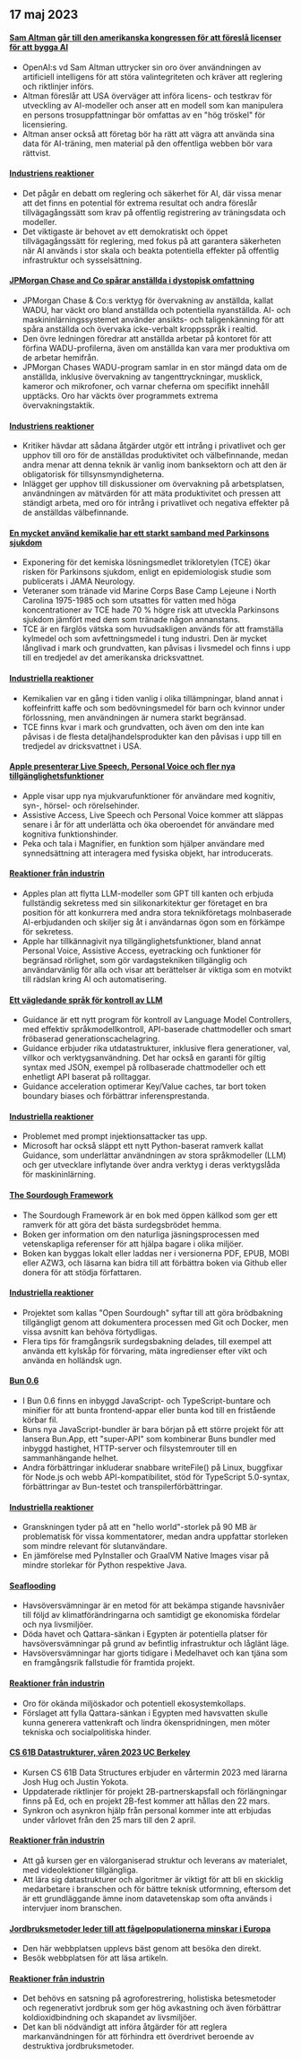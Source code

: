 

<CallToAction />

<Steps>

## 17 maj 2023

#### [Sam Altman går till den amerikanska kongressen för att föreslå licenser för att bygga AI](https://www.reuters.com/technology/openai-chief-goes-before-us-congress-propose-licenses-building-ai-2023-05-16/)

- OpenAI:s vd Sam Altman uttrycker sin oro över användningen av artificiell intelligens för att störa valintegriteten och kräver att reglering och riktlinjer införs.
- Altman föreslår att USA överväger att införa licens- och testkrav för utveckling av AI-modeller och anser att en modell som kan manipulera en persons trosuppfattningar bör omfattas av en "hög tröskel" för licensiering.
- Altman anser också att företag bör ha rätt att vägra att använda sina data för AI-träning, men material på den offentliga webben bör vara rättvist.

#### [Industriens reaktioner](http://news.ycombinator.com/item?id=35960125)

- Det pågår en debatt om reglering och säkerhet för AI, där vissa menar att det finns en potential för extrema resultat och andra föreslår tillvägagångssätt som krav på offentlig registrering av träningsdata och modeller.
- Det viktigaste är behovet av ett demokratiskt och öppet tillvägagångssätt för reglering, med fokus på att garantera säkerheten när AI används i stor skala och beakta potentiella effekter på offentlig infrastruktur och sysselsättning.

#### [JPMorgan Chase and Co spårar anställda i dystopisk omfattning](https://old.reddit.com/r/antiwork/comments/13ijhae/came_back_to_a_post_here_but_it_was_removed_from/)

- JPMorgan Chase & Co:s verktyg för övervakning av anställda, kallat WADU, har väckt oro bland anställda och potentiella nyanställda. AI- och maskininlärningssystemet använder ansikts- och taligenkänning för att spåra anställda och övervaka icke-verbalt kroppsspråk i realtid.
- Den övre ledningen föredrar att anställda arbetar på kontoret för att förfina WADU-profilerna, även om anställda kan vara mer produktiva om de arbetar hemifrån.
- JPMorgan Chases WADU-program samlar in en stor mängd data om de anställda, inklusive övervakning av tangenttryckningar, musklick, kameror och mikrofoner, och varnar cheferna om specifikt innehåll upptäcks. Oro har väckts över programmets extrema övervakningstaktik.

#### [Industriens reaktioner](http://news.ycombinator.com/item?id=35959865)

- Kritiker hävdar att sådana åtgärder utgör ett intrång i privatlivet och ger upphov till oro för de anställdas produktivitet och välbefinnande, medan andra menar att denna teknik är vanlig inom banksektorn och att den är obligatorisk för tillsynsmyndigheterna.
- Inlägget ger upphov till diskussioner om övervakning på arbetsplatsen, användningen av mätvärden för att mäta produktivitet och pressen att ständigt arbeta, med oro för intrång i privatlivet och negativa effekter på de anställdas välbefinnande.

#### [En mycket använd kemikalie har ett starkt samband med Parkinsons sjukdom](https://www.science.org/content/article/widely-used-chemical-strongly-linked-parkinson-s-disease)

- Exponering för det kemiska lösningsmedlet trikloretylen (TCE) ökar risken för Parkinsons sjukdom, enligt en epidemiologisk studie som publicerats i JAMA Neurology.
- Veteraner som tränade vid Marine Corps Base Camp Lejeune i North Carolina 1975-1985 och som utsattes för vatten med höga koncentrationer av TCE hade 70 % högre risk att utveckla Parkinsons sjukdom jämfört med dem som tränade någon annanstans.
- TCE är en färglös vätska som huvudsakligen används för att framställa kylmedel och som avfettningsmedel i tung industri. Den är mycket långlivad i mark och grundvatten, kan påvisas i livsmedel och finns i upp till en tredjedel av det amerikanska dricksvattnet.

#### [Industriella reaktioner](http://news.ycombinator.com/item?id=35960018)

- Kemikalien var en gång i tiden vanlig i olika tillämpningar, bland annat i koffeinfritt kaffe och som bedövningsmedel för barn och kvinnor under förlossning, men användningen är numera starkt begränsad.
- TCE finns kvar i mark och grundvatten, och även om den inte kan påvisas i de flesta detaljhandelsprodukter kan den påvisas i upp till en tredjedel av dricksvattnet i USA.

#### [Apple presenterar Live Speech, Personal Voice och fler nya tillgänglighetsfunktioner](https://www.apple.com/newsroom/2023/05/apple-previews-live-speech-personal-voice-and-more-new-accessibility-features/)

- Apple visar upp nya mjukvarufunktioner för användare med kognitiv, syn-, hörsel- och rörelsehinder.
- Assistive Access, Live Speech och Personal Voice kommer att släppas senare i år för att underlätta och öka oberoendet för användare med kognitiva funktionshinder.
- Peka och tala i Magnifier, en funktion som hjälper användare med synnedsättning att interagera med fysiska objekt, har introducerats.

#### [Reaktioner från industrin](http://news.ycombinator.com/item?id=35960663)

- Apples plan att flytta LLM-modeller som GPT till kanten och erbjuda fullständig sekretess med sin silikonarkitektur ger företaget en bra position för att konkurrera med andra stora teknikföretags molnbaserade AI-erbjudanden och skiljer sig åt i användarnas ögon som en förkämpe för sekretess.
- Apple har tillkännagivit nya tillgänglighetsfunktioner, bland annat Personal Voice, Assistive Access, eyetracking och funktioner för begränsad rörlighet, som gör vardagstekniken tillgänglig och användarvänlig för alla och visar att berättelser är viktiga som en motvikt till rädslan kring AI och automatisering.

#### [Ett vägledande språk för kontroll av LLM](https://github.com/microsoft/guidance)

- Guidance är ett nytt program för kontroll av Language Model Controllers, med effektiv språkmodellkontroll, API-baserade chattmodeller och smart fröbaserad generationscachelagring.
- Guidance erbjuder rika utdatastrukturer, inklusive flera generationer, val, villkor och verktygsanvändning. Det har också en garanti för giltig syntax med JSON, exempel på rollbaserade chattmodeller och ett enhetligt API baserat på rolltaggar.
- Guidance acceleration optimerar Key/Value caches, tar bort token boundary biases och förbättrar inferensprestanda.

#### [Industriella reaktioner](http://news.ycombinator.com/item?id=35963936)

- Problemet med prompt injektionsattacker tas upp.
- Microsoft har också släppt ett nytt Python-baserat ramverk kallat Guidance, som underlättar användningen av stora språkmodeller (LLM) och ger utvecklare inflytande över andra verktyg i deras verktygslåda för maskininlärning.

#### [The Sourdough Framework](https://github.com/hendricius/the-sourdough-framework)

- The Sourdough Framework är en bok med öppen källkod som ger ett ramverk för att göra det bästa surdegsbrödet hemma.
- Boken ger information om den naturliga jäsningsprocessen med vetenskapliga referenser för att hjälpa bagare i olika miljöer.
- Boken kan byggas lokalt eller laddas ner i versionerna PDF, EPUB, MOBI eller AZW3, och läsarna kan bidra till att förbättra boken via Github eller donera för att stödja författaren.

#### [Industriella reaktioner](http://news.ycombinator.com/item?id=35961590)

- Projektet som kallas "Open Sourdough" syftar till att göra brödbakning tillgängligt genom att dokumentera processen med Git och Docker, men vissa avsnitt kan behöva förtydligas.
- Flera tips för framgångsrik surdegsbakning delades, till exempel att använda ett kylskåp för förvaring, mäta ingredienser efter vikt och använda en holländsk ugn.

#### [Bun 0.6](https://bun.sh/blog/bun-v0.6.0)

- I Bun 0.6 finns en inbyggd JavaScript- och TypeScript-buntare och minifier för att bunta frontend-appar eller bunta kod till en fristående körbar fil.
- Buns nya JavaScript-bundler är bara början på ett större projekt för att lansera Bun.App, ett "super-API" som kombinerar Buns bundler med inbyggd hastighet, HTTP-server och filsystemrouter till en sammanhängande helhet.
- Andra förbättringar inkluderar snabbare writeFile() på Linux, buggfixar för Node.js och webb API-kompatibilitet, stöd för TypeScript 5.0-syntax, förbättringar av Bun-testet och transpilerförbättringar.

#### [Industriella reaktioner](http://news.ycombinator.com/item?id=35965483)

- Granskningen tyder på att en "hello world"-storlek på 90 MB är problematisk för vissa kommentatorer, medan andra uppfattar storleken som mindre relevant för slutanvändare.
- En jämförelse med PyInstaller och GraalVM Native Images visar på mindre storlekar för Python respektive Java.

#### [Seaflooding](https://unchartedterritories.tomaspueyo.com/p/seaflooding)

- Havsöversvämningar är en metod för att bekämpa stigande havsnivåer till följd av klimatförändringarna och samtidigt ge ekonomiska fördelar och nya livsmiljöer.
- Döda havet och Qattara-sänkan i Egypten är potentiella platser för havsöversvämningar på grund av befintlig infrastruktur och låglänt läge.
- Havsöversvämningar har gjorts tidigare i Medelhavet och kan tjäna som en framgångsrik fallstudie för framtida projekt.

#### [Reaktioner från industrin](http://news.ycombinator.com/item?id=35957814)

- Oro för okända miljöskador och potentiell ekosystemkollaps.
- Förslaget att fylla Qattara-sänkan i Egypten med havsvatten skulle kunna generera vattenkraft och lindra ökenspridningen, men möter tekniska och socialpolitiska hinder.

#### [CS 61B Datastrukturer, våren 2023 UC Berkeley](https://sp23.datastructur.es/)

- Kursen CS 61B Data Structures erbjuder en vårtermin 2023 med lärarna Josh Hug och Justin Yokota.
- Uppdaterade riktlinjer för projekt 2B-partnerskapsfall och förlängningar finns på Ed, och en projekt 2B-fest kommer att hållas den 22 mars.
- Synkron och asynkron hjälp från personal kommer inte att erbjudas under vårlovet från den 25 mars till den 2 april.

#### [Reaktioner från industrin](http://news.ycombinator.com/item?id=35957811)

- Att gå kursen ger en välorganiserad struktur och leverans av materialet, med videolektioner tillgängliga.
- Att lära sig datastrukturer och algoritmer är viktigt för att bli en skicklig medarbetare i branschen och för bättre teknisk utformning, eftersom det är ett grundläggande ämne inom datavetenskap som ofta används i intervjuer inom branschen.

#### [Jordbruksmetoder leder till att fågelpopulationerna minskar i Europa](https://www.pnas.org/doi/full/10.1073/pnas.2216573120)

- Den här webbplatsen upplevs bäst genom att besöka den direkt.
- Besök webbplatsen för att läsa artikeln.

#### [Reaktioner från industrin](http://news.ycombinator.com/item?id=35958876)

- Det behövs en satsning på agroforestrering, holistiska betesmetoder och regenerativt jordbruk som ger hög avkastning och även förbättrar koldioxidbindning och skapandet av livsmiljöer.
- Det kan bli nödvändigt att införa åtgärder för att reglera markanvändningen för att förhindra ett överdrivet beroende av destruktiva jordbruksmetoder.

</Steps>
